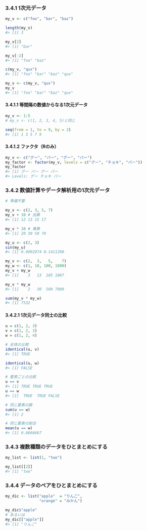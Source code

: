 ### 3.4.1 1次元データ

```r
my_v <- c("foo", "bar", "baz")
```

```r
length(my_v)
#> [1] 3
```

```r
my_v[2]
#> [1] "bar"
```

```r
my_v[-2]
#> [1] "foo" "baz"
```

```r
c(my_v, "qux")
#> [1] "foo" "bar" "baz" "qux"
```

```r
my_v <- c(my_v, "qux")
my_v
#> [1] "foo" "bar" "baz" "qux"
```

#### 3.4.1.1 等間隔の数値からなる1次元データ

```r
my_v <- 1:5
# my_v <- c(1, 2, 3, 4, 5)と同じ
```

```r
seq(from = 1, to = 9, by = 2)
#> [1] 1 3 5 7 9
```

#### 3.4.1.2 ファクタ（Rのみ）

```r
my_v <- c("グー", "パー", "グー", "パー")
my_factor <- factor(my_v, levels = c("グー", "チョキ", "パー"))
my_factor
#> [1] グー パー グー パー
#> Levels: グー チョキ パー
```

### 3.4.2 数値計算やデータ解析用の1次元データ

```r
# 準備不要
```

```r
my_v <- c(2, 3, 5, 7)
my_v + 10 # 加算
#> [1] 12 13 15 17

my_v * 10 # 乗算
#> [1] 20 30 50 70
```

```r
my_u <- c(2, 3)
sin(my_u)
#> [1] 0.9092974 0.1411200
```

```r
my_v <- c(2,  3,   5,    7)
my_w <- c(1, 10, 100, 1000)
my_v + my_w
#> [1]    3   13  105 1007

my_v * my_w
#> [1]    2   30  500 7000
```

```r
sum(my_v * my_w)
#> [1] 7532
```

#### 3.4.2.1 1次元データ同士の比較

```r
u = c(1, 2, 3)
v = c(1, 2, 3)
w = c(1, 2, 4)

# 全体の比較
identical(u, v)
#> [1] TRUE

identical(u, w)
#> [1] FALSE

# 要素ごとの比較
u == v
#> [1] TRUE TRUE TRUE
u == w
#> [1]  TRUE  TRUE FALSE
```

```r
# 同じ要素の数
sum(u == w)
#> [1] 2

# 同じ要素の割合
mean(u == w)
#> [1] 0.6666667
```

### 3.4.3 複数種類のデータをひとまとめにする

```r
my_list <- list(1, "two")
```

```r
my_list[[2]]
#> [1] "two"
```

### 3.4.4 データのペアをひとまとめにする

```r
my_dic <- list("apple"  = "りんご",
               "orange" = "みかん")
```

```r
my_dic$"apple"
# あるいは
my_dic[["apple"]]
#> [1] "りんご"
```

